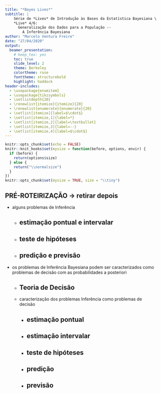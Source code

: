 ```yaml
---
title: "*Bayes Lives*"
subtitle: |
    Série de *Lives* de Introdução às Bases da Estatística Bayesiana \
    *Live* 4/6: 
      Generalização dos Dados para a População -- 
        A Inferência Bayesiana
author: "Marcelo Ventura Freire"
date: "27/04/2020"
output: 
  beamer_presentation:
    # keep_tex: yes
    toc: true
    slide_level: 2
    theme: Berkeley
    colortheme: rose
    fonttheme: structurebold
    highlight: haddock
header-includes:
  - \usepackage{enumitem}
  - \usepackage{tikzsymbols}
  - \setlistdepth{20}
  - \renewlist{itemize}{itemize}{20}
  - \renewlist{enumerate}{enumerate}{20}
  - \setlist[itemize]{label=$\cdot$}
  - \setlist[itemize,1]{label=*}
  - \setlist[itemize,2]{label=\textbullet}
  - \setlist[itemize,3]{label=--}
  - \setlist[itemize,4]{label=$\cdot$}
---
```


```r
knitr::opts_chunk$set(echo = FALSE)
knitr::knit_hooks$set(mysize = function(before, options, envir) {
  if (before) {
    return(options$size)
  } else {
    return("\\normalsize")
  }
})
knitr::opts_chunk$set(mysize = TRUE, size = "\\tiny")
```

## **PRÉ-ROTEIRIZAÇÃO** $\longrightarrow$ **retirar depois**

  - alguns problemas de Inferência
    - estimação pontual e intervalar
      - 
    - teste de hipóteses
      - 
    - predição e previsão
      - 
  - os problemas de Inferência Bayesiana podem ser caracterizados como problemas de decisão com as probabilidades a posteriori
    - Teoria de Decisão
      -
    - caracterização dos problemas Inferência como problemas de decisão
      - estimação pontual
        -
      - estimação intervalar
        -
      - teste de hipóteses
        -
      - predição 
        -
      - previsão
        -

